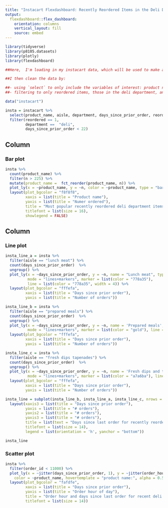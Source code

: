 ```yaml
---
title: "Instacart Flexdashboard: Recently Reordered Items in the Deli Department"
output:   
  flexdashboard::flex_dashboard:
    orientation: columns
    vertical_layout: fill
    source: embed
---
```


```r
library(tidyverse)
library(p8105.datasets)
library(plotly)
library(flexdashboard)
```


```r
##Here,  I'm loading in my instacart data, which will be used to make a flexdashboard of various visualizations of the data. 

##I then clean the data by:

##- using `select` to only include the variables of interest: product name, aisle, department, days since prior order, if the item was reordered, order hour of day, and order id
##- filtering to only reordered items, those in the deli department, and orders within 3 weeks of the last order

data("instacart")

insta = instacart %>% 
  select(product_name, aisle, department, days_since_prior_order, reordered, order_hour_of_day, order_id)  %>% 
  filter(reordered == 1,
         department ==  "deli",
         days_since_prior_order < 22)  
```
 
Column {data-width=550}
-----------------------------------------------------------------------

### Bar plot

```r

insta %>%   
  count(product_name) %>% 
  filter(n > 225) %>% 
  mutate(product_name =  fct_reorder(product_name, n)) %>% 
  plot_ly(x = ~product_name, y = ~n, color = ~product_name, type = "bar", colors = "viridis") %>% 
  layout(plot_bgcolor = "f8f8f8",
         xaxis = list(title = "Product name"), 
         yaxis = list(title = "Numer ordered"), 
         title = "Most popular recently reordered deli department items",  
         titlefont = list(size = 16),
         showlegend = FALSE)

```

Column {data-width=450}
-----------------------------------------------------------------------

### Line plot 

```r

insta_line_a = insta %>%   
  filter(aisle == "lunch meat") %>% 
  count(days_since_prior_order)  %>%
  ungroup() %>%
  plot_ly(x = ~days_since_prior_order, y = ~n, name = "Lunch meat", type = "scatter", 
          mode = "lines+markers", marker = list(color = "778a35"), 
          line = list(color = "778a35", width = 4)) %>% 
  layout(plot_bgcolor = "fffefa",
         xaxis = list(title = "Days since prior order"), 
         yaxis = list(title = "Number of orders")) 

insta_line_b = insta %>%   
  filter(aisle == "prepared meals") %>% 
  count(days_since_prior_order)  %>%
  ungroup() %>%
  plot_ly(x = ~days_since_prior_order, y = ~n, name = 'Prepared meals', type = "scatter", 
          mode = "lines+markers", marker = list(color = "gold"), line = list(color = "gold", width = 4))  %>% 
  layout(plot_bgcolor = "fffefa",
         xaxis = list(title = "Days since prior order"), 
         yaxis = list(title = "Number of orders")) 

insta_line_c = insta %>%   
  filter(aisle == "fresh dips tapenades") %>% 
  count(days_since_prior_order)  %>%
  ungroup() %>%
  plot_ly(x = ~days_since_prior_order, y = ~n, name = 'Fresh dips and tapenades', type = "scatter", 
          mode = "lines+markers", marker = list(color = "a7a6ba"), line = list(color = "a7a6ba", width = 4)) %>% 
  layout(plot_bgcolor = "fffefa",
         xaxis = list(title = "Days since prior order"), 
         yaxis = list(title = "Number of orders")) 

insta_line = subplot(insta_line_b, insta_line_a, insta_line_c, nrows = 3) %>%
  layout(xaxis3 = list(title = "Days since prior order"), 
         yaxis = list(title = "# orders"),
         yaxis2 = list(title = "# orders"),
         yaxis3 = list(title = "# orders"),
         title = list(text = "Days since last order for recently reordered items in three aisles"), 
         titlefont = list(size = 14),
         legend = list(orientation = 'h', yanchor = "bottom"))

insta_line 


```

### Scatter plot 

```r

insta %>% 
  filter(order_id < 11000) %>% 
  plot_ly(x = ~jitter(days_since_prior_order, 1), y = ~jitter(order_hour_of_day, 1), type = "scatter", mode = "markers",
    color = ~product_name, hovertemplate = "product name:", alpha = 0.5, colors = "navy", showlegend = FALSE) %>% 
  layout(plot_bgcolor = "fafdfe",
         xaxis = list(title = "Days since prior order"), 
         yaxis = list(title = "Order hour of day"), 
         title = "Order hour and days since last order for recent deli reorders",  
         titlefont = list(size = 14))

```

